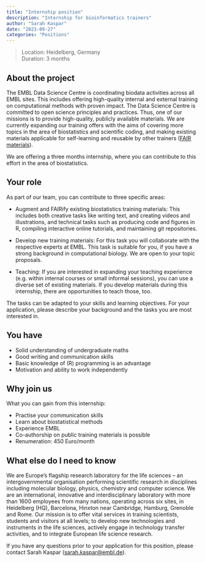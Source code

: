 ```yaml
---
title: "Internship position"
description: "Internship for bioinformatics trainers"
author: "Sarah Kaspar"
date: "2023-09-27"
categories: "Positions"
---
```


> Location: Heidelberg, Germany\
> Duration: 3 months\

## About the project 

The EMBL Data Science Centre is coordinating biodata activities across all EMBL sites. This includes offering high-quality internal and external training on computational methods with proven impact. The Data Science Centre is committed to open science principles and practices. Thus, one of our missions is to provide high-quality, publicly available materials. We are currently expanding our training offers with the aims of covering more topics in the area of biostatistics and scientific coding, and making existing materials applicable for self-learning and reusable by other trainers ([FAIR materials](https://www.fairsfair.eu/news/ten-simple-rules-making-training-materials-fair)).

We are offering a three months internship, where you can contribute to this effort in the area of biostatistics.


## Your role 

As part of our team, you can contribute to three specific areas:  

- Augment and FAIRify existing biostatistics training materials: This includes both creative tasks like writing text, and creating videos and illustrations, and technical tasks such as producing code and figures in R, compiling interactive online tutorials, and maintaining git repositories. 

- Develop new training materials: For this task you will collaborate with the respective experts at EMBL. This task is suitable for you, if you have a strong background in computational biology. We are open to your topic proposals.  

- Teaching: If you are interested in expanding your teaching experience (e.g. within internal courses or small informal sessions), you can use a diverse set of existing materials. If you develop materials during this internship, there are opportunities to teach those, too.  

The tasks can be adapted to your skills and learning objectives. 
For your application, please describe your background and the tasks you are most interested in.


## You have

- Solid understanding of undergraduate maths 
- Good writing and communication skills 
- Basic knowledge of (R) programming is an advantage 
- Motivation and ability to work independently 


## Why join us

What you can gain from this internship:  

- Practise your communication skills 
- Learn about biostatistical methods 
- Experience EMBL 
- Co-authorship on public training materials is possible 
- Renumeration: 450 Euro/month

## What else do I need to know

We are Europe’s flagship research laboratory for the life sciences – an intergovernmental organisation performing scientific research in disciplines including molecular biology, physics, chemistry and computer science. We are an international, innovative and interdisciplinary laboratory with more than 1600 employees from many nations, operating across six sites, in Heidelberg (HQ), Barcelona, Hinxton near Cambridge, Hamburg, Grenoble and Rome. Our mission is to offer vital services in training scientists, students and visitors at all levels; to develop new technologies and instruments in the life sciences, actively engage in technology transfer activities, and to integrate European life science research.


If you have any questions prior to your application for this position, please contact Sarah Kaspar (<sarah.kaspar@embl.de>).


 
